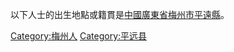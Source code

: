 以下人士的出生地點或籍貫是[[中國|中國]][[廣東省|廣東省]][[梅州市|梅州市]][[平遠縣|平遠縣]]。

[[Category:梅州人|Category:梅州人]]
[[Category:平远县|Category:平远县]]